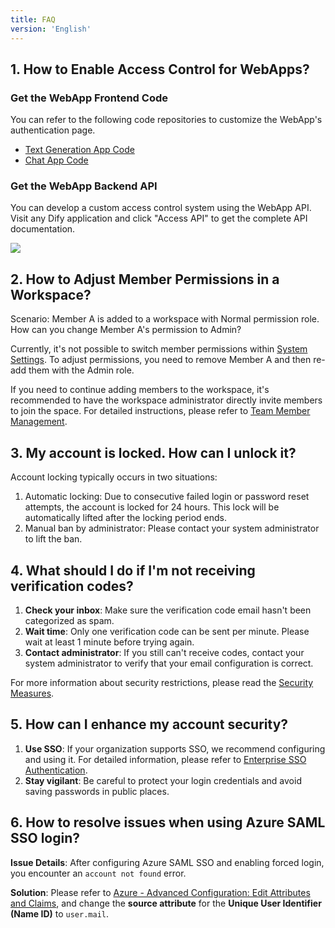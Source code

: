 ```yaml
---
title: FAQ
version: 'English'
---
```


## 1. How to Enable Access Control for WebApps?

### Get the WebApp Frontend Code

You can refer to the following code repositories to customize the WebApp's authentication page.

- [Text Generation App Code](https://github.com/langgenius/webapp-text-generator)
- [Chat App Code](https://github.com/langgenius/webapp-conversation)

### Get the WebApp Backend API

You can develop a custom access control system using the WebApp API. Visit any Dify application and click "Access API" to get the complete API documentation.

![](/en-us/img/chat-app-api.png)

## 2. How to Adjust Member Permissions in a Workspace?

Scenario: Member A is added to a workspace with Normal permission role. How can you change Member A's permission to Admin?

Currently, it's not possible to switch member permissions within [System Settings](/en-us/administrator-guide/system-settings). To adjust permissions, you need to remove Member A and then re-add them with the Admin role.

If you need to continue adding members to the workspace, it's recommended to have the workspace administrator directly invite members to join the space. For detailed instructions, please refer to [Team Member Management](/en-us/user-guide/management/team-members-management).

## 3. My account is locked. How can I unlock it?

Account locking typically occurs in two situations:

1. Automatic locking: Due to consecutive failed login or password reset attempts, the account is locked for 24 hours. This lock will be automatically lifted after the locking period ends.
2. Manual ban by administrator: Please contact your system administrator to lift the ban.

## 4. What should I do if I'm not receiving verification codes?

1. **Check your inbox**: Make sure the verification code email hasn't been categorized as spam.
2. **Wait time**: Only one verification code can be sent per minute. Please wait at least 1 minute before trying again.
3. **Contact administrator**: If you still can't receive codes, contact your system administrator to verify that your email configuration is correct.

For more information about security restrictions, please read the [Security Measures](/en-us/administrator-guide/security-guide).

## 5. How can I enhance my account security?

1. **Use SSO**: If your organization supports SSO, we recommend configuring and using it. For detailed information, please refer to [Enterprise SSO Authentication](/en-us/administrator-guide/sso/introduction).
2. **Stay vigilant**: Be careful to protect your login credentials and avoid saving passwords in public places.

## 6. How to resolve issues when using Azure SAML SSO login?

**Issue Details**: After configuring Azure SAML SSO and enabling forced login, you encounter an `account not found` error.

**Solution**: Please refer to [Azure - Advanced Configuration: Edit Attributes and Claims](/en-us/administrator-guide/sso/azure/saml#advanced-configuration-edit-attributes-and-claims), and change the **source attribute** for the **Unique User Identifier (Name ID)** to `user.mail`.
